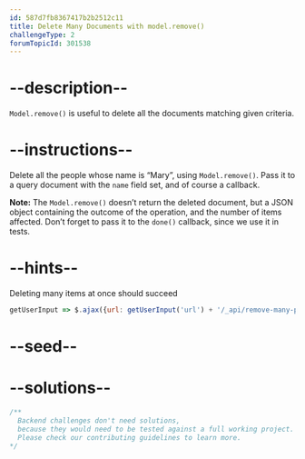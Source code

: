 ```yaml
---
id: 587d7fb8367417b2b2512c11
title: Delete Many Documents with model.remove()
challengeType: 2
forumTopicId: 301538
---
```


# --description--

`Model.remove()` is useful to delete all the documents matching given criteria.

# --instructions--

Delete all the people whose name is “Mary”, using `Model.remove()`. Pass it to a query document with the `name` field set, and of course a callback.

**Note:** The `Model.remove()` doesn’t return the deleted document, but a JSON object containing the outcome of the operation, and the number of items affected. Don’t forget to pass it to the `done()` callback, since we use it in tests.

# --hints--

Deleting many items at once should succeed

```js
getUserInput => $.ajax({url: getUserInput('url') + '/_api/remove-many-people', type: 'POST', contentType:'application/json', data: JSON.stringify([{name: 'Mary', age: 16, favoriteFoods: ['lollipop']}, {name: 'Mary', age: 21, favoriteFoods: ['steak']}])}).then(data => { assert.isTrue(!!data.ok, 'The mongo stats are not what expected'); assert.equal(data.n, 2, 'The number of items affected is not what expected'); assert.equal(data.count, 0, 'the db items count is not what expected'); }, xhr => { throw new Error(xhr.responseText); })
```

# --seed--

# --solutions--

```js
/**
  Backend challenges don't need solutions, 
  because they would need to be tested against a full working project. 
  Please check our contributing guidelines to learn more.
*/
```
